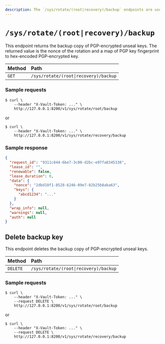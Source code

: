 ```yaml
---
description: The `/sys/rotate/(root|recovery)/backup` endpoints are used to read or delete backed-up rotation keys.
---
```


# `/sys/rotate/(root|recovery)/backup`

This endpoint returns the backup copy of PGP-encrypted unseal keys. The returned
value is the nonce of the rotation and a map of PGP key fingerprint to hex-encoded
PGP-encrypted key.

| Method | Path                                   |
| :----- | :------------------------------------- |
| `GET`  | `/sys/rotate/(root\|recovery)/backup`  |

### Sample requests

```shell-session
$ curl \
    --header "X-Vault-Token: ..." \
    http://127.0.0.1:8200/v1/sys/rotate/root/backup
```
or
```shell-session
$ curl \
    --header "X-Vault-Token: ..." \
    http://127.0.0.1:8200/v1/sys/rotate/recovery/backup
```

### Sample response

```json
{
  "request_id": "9311c844-6be7-3c00-d2bc-e97fa8345338",
  "lease_id": "",
  "renewable": false,
  "lease_duration": 0,
  "data": {
    "nonce": "2dbd10f1-8528-6246-09e7-82b25b8aba63",
    "keys": {
      "abcd1234": "..."
    }
  },
  "wrap_info": null,
  "warnings": null,
  "auth": null
}
```

## Delete backup key

This endpoint deletes the backup copy of PGP-encrypted unseal keys.

| Method   | Path                                  |
| :------- | :------------------------------------ |
| `DELETE` | `/sys/rotate/(root\|recovery)/backup` |


### Sample requests

```shell-session
$ curl \
    --header "X-Vault-Token: ..." \
    --request DELETE \
    http://127.0.0.1:8200/v1/sys/rotate/root/backup
```
or 
```shell-session
$ curl \
    --header "X-Vault-Token: ..." \
    --request DELETE \
    http://127.0.0.1:8200/v1/sys/rotate/recovery/backup
```